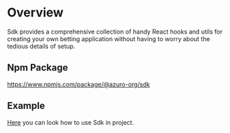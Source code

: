 
# Overview

Sdk provides a comprehensive collection of handy React hooks and utils for creating your own betting application without having to worry about the tedious details of setup.

## Npm Package

https://www.npmjs.com/package/@azuro-org/sdk

## Example

[Here](https://github.com/Azuro-protocol/sdk/tree/main/examples/nextjs) you can look how to use Sdk in project.
